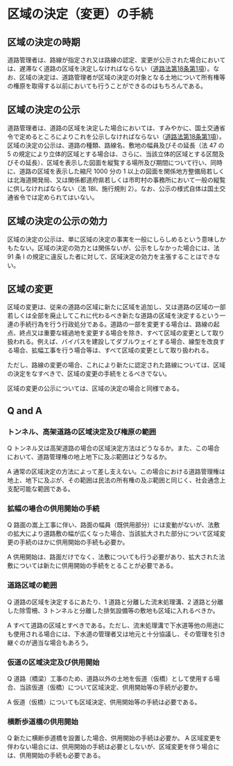 
# 区域の決定（変更）の手続

## 区域の決定の時期

道路管理者は、路線が指定され又は路線の認定、変更が公示された場合においては、遅滞なく道路の区域を決定しなければならない（[道路法第18条第1項](https://elaws.e-gov.go.jp/document?lawid=327AC1000000180#Mp-At_18)）。なお、区域の決定は、道路管理者が区域の決定の対象となる土地について所有権等の権原を取得する以前においても行うことができるのはもちろんである。

## 区域の決定の公示

道路管理者は、道路の区域を決定した場合においては、すみやかに、国土交通省令で定めるところによりこれを公示しなければならない（[道路法第18条第1項](https://elaws.e-gov.go.jp/document?lawid=327AC1000000180#Mp-At_18)）。区域の決定の公示は、道路の種類、路線名、敷地の幅員及びその延長（法 47 の 5 の規定により立体的区域とする場合は、さらに、当該立体的区域とする区間及びその延長）、区域を表示した図面を縦覧する場所及び期間について行い、同時に、道路の区域を表示した縮尺 1000 分の 1 以上の図面を関係地方整備局若しくは北海道開発局、又は関係都道府県若しくは市町村の事務所において一般の縦覧に供しなければならない（法 18Ⅰ、施行規則 2）。なお、公示の様式自体は国土交通省令では定められてはいない。

## 区域の決定の公示の効力

区域の決定の公示は、単に区域の決定の事実を一般にしらしめるという意味しかもたない。区域の決定の効力とは関係ないが、公示をしなかった場合には、法 91 条 Ⅰ の規定に違反した者に対して、区域決定の効力を主張することはできない。

## 区域の変更

区域の変更は、従来の道路の区域に新たに区域を追加し、又は道路の区域の一部若しくは全部を廃止してこれに代わるべき新たな道路の区域を決定するという一連の手続行為を行う行政処分である。道路の一部を変更する場合は、路線の起点、終点又は重要な経過地を変更する場合を除き、すべて区域の変更として取り扱われる。例えば、バイパスを建設してダブルウェイとする場合、線型を改良する場合、拡幅工事を行う場合等は、すべて区域の変更として取り扱われる。

ただし、路線の変更の場合、これにより新たに認定された路線については、区域の決定をなすべきで、区域の変更の手続をとるべきでない。

区域の変更の公示については、区域の決定の場合と同様である。

## Q and A

### トンネル、高架道路の区域決定及び権原の範囲

Q トンネル又は高架道路の場合の区域決定方法はどうなるか。また、この場合において、道路管理権の地上地下に及ぶ範囲はどうなるか。

A 通常の区域決定の方法によって差し支えない。この場合における道路管理権は地上、地下に及ぶが、その範囲は民法の所有権の及ぶ範囲と同じく、社会通念上支配可能な範囲である。

### 拡幅の場合の供用開始の手続

Q 路面の嵩上工事に伴い、路面の幅員（既供用部分）には変動がないが、法敷の拡大により道路敷の幅が広くなった場合、当該拡大された部分について区域変更の手続のほかに供用開始の手続も必要か。

A 供用開始は、路面だけでなく、法敷についても行う必要があり、拡大された法敷については新たに供用開始の手続をとることが必要である。

### 道路区域の範囲

Q 道路の区域を決定するにあたり、1 道路と分離した流末処理溝、2 道路と分離した除雪柵、3 トンネルと分離した排気設備等の敷地も区域に入れるべきか。

A すべて道路の区域とすべきである。ただし、流末処理溝で下水道等他の用途にも使用される場合には、下水道の管理者又は地元と十分協議し、その管理を引き継ぐのが適当な場合もあろう。

### 仮道の区域決定及び供用開始

Q 道路（橋梁）工事のため、道路以外の土地を仮道（仮橋）として使用する場合、当該仮道（仮橋）について区域決定、供用開始等の手続が必要か。

A 仮道（仮橋）についても区域決定、供用開始等の手続は必要である。

### 横断歩道橋の供用開始

Q 新たに横断歩道橋を設置した場合、供用開始の手続は必要か。
A 区域変更を伴わない場合には、供用開始の手続は必要としないが、区域変更を伴う場合には、供用開始の手続も必要である。

